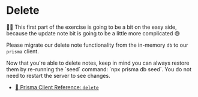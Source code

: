 # Delete

<EpicVideo url="https://www.epicweb.dev/workshops/data-modeling-deep-dive/updating-data/mutating-data-with-prisma" />

👨‍💼 This first part of the exercise is going to be a bit on the easy side,
because the update note bit is going to be a little more complicated 😅

Please migrate our delete note functionality from the in-memory `db` to our
`prisma` client.

<callout-info>
	Now that you're able to delete notes, keep in mind you can always restore them
	by re-running the `seed` command: `npx prisma db seed`. You do not need to
	restart the server to see changes.
</callout-info>

- [📜 Prisma Client Reference: `delete`](https://www.prisma.io/docs/reference/api-reference/prisma-client-reference#delete)

